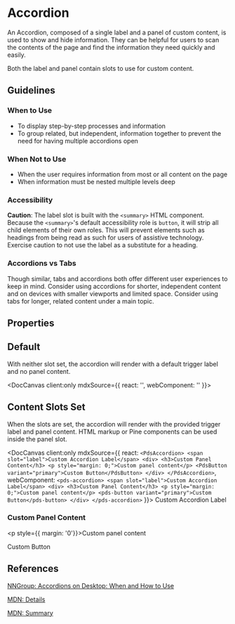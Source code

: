 
# Accordion

An Accordion, composed of a single label and a panel of custom content, is used to show and hide information. They can be helpful for users to scan the contents of the page and find the information they need quickly and easily.

Both the label and panel contain slots to use for custom content.

## Guidelines

### When to Use

- To display step-by-step processes and information
- To group related, but independent, information together to prevent the need for having multiple accordions open

### When Not to Use

- When the user requires information from most or all content on the page
- When information must be nested multiple levels deep

### Accessibility

**Caution**: The label slot is built with the `<summary>` HTML component. Because the `<summary>`'s default accessibility role is `button`, it will strip all child elements of their own roles. This will prevent elements such as headings from being read as such for users of assistive technology. Exercise caution to not use the label as a substitute for a heading.

### Accordions vs Tabs

Though similar, tabs and accordions both offer different user experiences to keep in mind. Consider using accordions for shorter, independent content and on devices with smaller viewports and limited space. Consider using tabs for longer, related content under a main topic.

## Properties

<DocArgsTable componentName="pds-accordion" docSource={components} />

## Default

With neither slot set, the accordion will render with a default trigger label and no panel content.

<DocCanvas client:only
  mdxSource={{
    react: '<PdsAccordion></PdsAccordion>',
    webComponent: '<pds-accordion></pds-accordion>'
}}>
  <pds-accordion></pds-accordion>
</DocCanvas>

## Content Slots Set

When the slots are set, the accordion will render with the provided trigger label and panel content. HTML markup or Pine components can be used inside the panel slot.

<DocCanvas client:only
  mdxSource={{
    react: `
      <PdsAccordion>
        <span slot="label">Custom Accordion Label</span>
        <div>
          <h3>Custom Panel Content</h3>
          <p style="margin: 0;">Custom panel content</p>
          <PdsButton variant="primary">Custom Button</PdsButton>
        </div>
      </PdsAccordion>
    `,
    webComponent: `
      <pds-accordion>
        <span slot="label">Custom Accordion Label</span>
        <div>
          <h3>Custom Panel Content</h3>
          <p style="margin: 0;">Custom panel content</p>
          <pds-button variant="primary">Custom Button</pds-button>
        </div>
      </pds-accordion>
    `
}}>
  <pds-accordion>
    <span slot="label">Custom Accordion Label</span>
    <div>
      <h3>Custom Panel Content</h3>
      <p style={{ margin: '0'}}>Custom panel content</p>
      <pds-button variant="primary">Custom Button</pds-button>
    </div>
  </pds-accordion>
</DocCanvas>

## References

[NNGroup: Accordions on Desktop: When and How to Use](https://www.nngroup.com/articles/accordions-on-desktop/)

[MDN: Details](https://developer.mozilla.org/en-US/docs/Web/HTML/Element/details)

[MDN: Summary](https://developer.mozilla.org/en-US/docs/Web/HTML/Element/summary)
